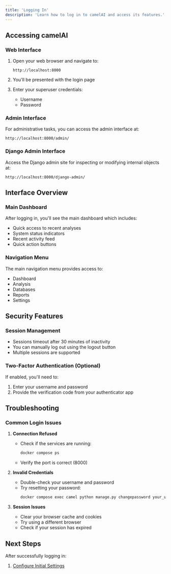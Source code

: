 ```yaml
---
title: 'Logging In'
description: 'Learn how to log in to camelAI and access its features.'
---
```


## Accessing camelAI

### Web Interface

1. Open your web browser and navigate to:
   ```
   http://localhost:8000
   ```

2. You'll be presented with the login page

3. Enter your superuser credentials:
   - Username
   - Password

### Admin Interface

For administrative tasks, you can access the admin interface at:
```
http://localhost:8000/admin/
```

### Django Admin Interface

Access the Django admin site for inspecting or modifying internal objects at:
```
http://localhost:8000/django-admin/
```

## Interface Overview

### Main Dashboard

After logging in, you'll see the main dashboard which includes:

- Quick access to recent analyses
- System status indicators
- Recent activity feed
- Quick action buttons

### Navigation Menu

The main navigation menu provides access to:

- Dashboard
- Analysis
- Databases
- Reports
- Settings

## Security Features

### Session Management

- Sessions timeout after 30 minutes of inactivity
- You can manually log out using the logout button
- Multiple sessions are supported

### Two-Factor Authentication (Optional)

If enabled, you'll need to:

1. Enter your username and password
2. Provide the verification code from your authenticator app

## Troubleshooting

### Common Login Issues

1. **Connection Refused**
   - Check if the services are running:
     ```bash
     docker compose ps
     ```
   - Verify the port is correct (8000)

2. **Invalid Credentials**
   - Double-check your username and password
   - Try resetting your password:
     ```bash
     docker compose exec camel python manage.py changepassword your_username
     ```

3. **Session Issues**
   - Clear your browser cache and cookies
   - Try using a different browser
   - Check if your session has expired

## Next Steps

After successfully logging in:

1. [Configure Initial Settings](/installation/initial-setup)